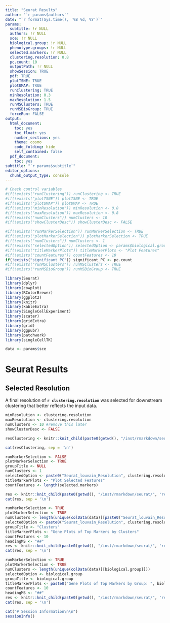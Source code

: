 ```yaml
---
title: "Seurat Results"
author: "`r params$authors`"
date: "`r format(Sys.time(), '%B %d, %Y')`"
params:
  subtitle: !r NULL
  authors: !r NULL
  sce: !r NULL
  biological.group: !r NULL
  phenotype.groups: !r NULL
  selected.markers: !r NULL
  clustering.resolution: 0.8
  pc.count: 10
  outputPath: !r NULL
  showSession: TRUE
  pdf: TRUE
  plotTSNE: TRUE
  plotUMAP: TRUE
  runClustering: TRUE
  minResolution: 0.3
  maxResolution: 1.5
  runMSClusters: TRUE
  runMSBioGroup: TRUE
  forceRun: FALSE
output:
  html_document:
    toc: yes
    toc_float: yes
    number_sections: yes
    theme: cosmo
    code_folding: hide
    self_contained: false
  pdf_document:
    toc: yes
subtitle: "`r params$subtitle`"
editor_options:
  chunk_output_type: console
---
```


```r
# Check control variables
#if(!exists("runClustering")) runClustering <- TRUE
#if(!exists("plotTSNE")) plotTSNE <- TRUE
#if(!exists("plotUMAP")) plotUMAP <- TRUE
#if(!exists("minResolution")) minResolution <- 0.8
#if(!exists("maxResolution")) maxResolution <- 0.8
#if(!exists("numClusters")) numClusters <- 10
#if(!exists("showClusterDesc")) showClusterDesc <- FALSE

#if(!exists("runMarkerSelection")) runMarkerSelection <- TRUE
#if(!exists("plotMarkerSelection")) plotMarkerSelection <- TRUE
#if(!exists("numClusters")) numClusters <- 1
#if(!exists("selectedOption")) selectedOption <- params$biological.group
#if(!exists("titleMarkerPlots")) titleMarkerPlots <- "Plot Features"
#if(!exists("countFeatures")) countFeatures <- 10
if(!exists("significant_PC")) significant_PC <- pc.count
#if(!exists("runMSClusters")) runMSClusters <- TRUE
#if(!exists("runMSBioGroup")) runMSBioGroup <- TRUE
```

```r
library(Seurat)
library(dplyr)
library(cowplot)
library(RColorBrewer)
library(ggplot2)
library(knitr)
library(kableExtra)
library(SingleCellExperiment)
library(scater)
library(gridExtra)
library(grid)
library(ggpubr)
library(patchwork)
library(singleCellTK)

data <- params$sce
```

# Seurat Results

## Selected Resolution {.tabset .tabset-fade}
A final resolution of **`r clustering.resolution`** was selected for downstream clustering that better reflects the input data.

<!-- Clustering -->
```r
minResolution <- clustering.resolution
maxResolution <- clustering.resolution
numClusters <- 10 #remove this later
showClusterDesc <- FALSE

resClustering <- knitr::knit_child(paste0(getwd(), "/inst/rmarkdown/seurat/", 'reportSeuratClustering.Rmd'), quiet = TRUE)
```

```r
cat(resClustering, sep = '\n')
```

<!-- Pre-selected Markers -->
```r
runMarkerSelection <- FALSE
plotMarkerSelection <- TRUE
groupTitle <- NULL
numClusters <- 1
selectedOption <- paste0("Seurat_louvain_Resolution", clustering.resolution)
titleMarkerPlots <- "Plot Selected Features"
countFeatures <- length(selected.markers)

res <- knitr::knit_child(paste0(getwd(), "/inst/rmarkdown/seurat/", 'reportSeuratMarkerSelection.Rmd'), quiet = TRUE)
cat(res, sep = '\n')
```

<!-- Marker Selection (Clusters) -->
```r
runMarkerSelection <- TRUE
plotMarkerSelection <- TRUE
numClusters <- length(unique(colData(data)[[paste0("Seurat_louvain_Resolution", clustering.resolution)]]))
selectedOption <- paste0("Seurat_louvain_Resolution", clustering.resolution)
groupTitle <- "Clusters"
titleMarkerPlots <- "Gene Plots of Top Markers by Clusters"
countFeatures <- 10
headingMS <- "##"
res <- knitr::knit_child(paste0(getwd(), "/inst/rmarkdown/seurat/", 'reportSeuratMarkerSelection.Rmd'), quiet = TRUE)
cat(res, sep = '\n')
```

<!-- Marker Selection (Group) -->
```r
runMarkerSelection <- TRUE
plotMarkerSelection <- TRUE
numClusters <- length(unique(colData(data)[[biological.group]]))
selectedOption <- biological.group
groupTitle <- biological.group
titleMarkerPlots <- paste0("Gene Plots of Top Markers by Group: ", biological.group)
countFeatures <- 10
headingMS <- "##"
res <- knitr::knit_child(paste0(getwd(), "/inst/rmarkdown/seurat/", 'reportSeuratMarkerSelection.Rmd'), quiet = TRUE)
cat(res, sep = '\n')
```

```r
cat("# Session Information\n\n")
sessionInfo()
```

